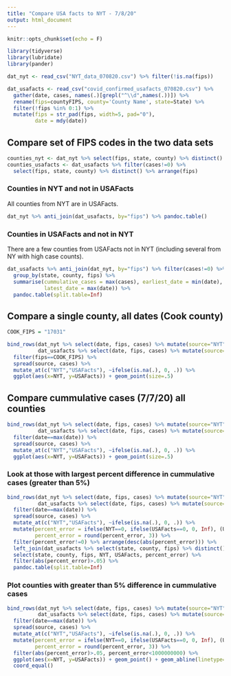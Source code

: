 ```yaml
---
title: "Compare USA facts to NYT - 7/8/20"
output: html_document
---
```


```r
knitr::opts_chunk$set(echo = F)

library(tidyverse)
library(lubridate)
library(pander)

dat_nyt <- read_csv("NYT_data_070820.csv") %>% filter(!is.na(fips))

dat_usafacts <- read_csv("covid_confirmed_usafacts_070820.csv") %>%
  gather(date, cases, names(.)[grepl("^\\d",names(.))]) %>%
  rename(fips=countyFIPS, county='County Name', state=State) %>%
  filter(!fips %in% 0:1) %>%
  mutate(fips = str_pad(fips, width=5, pad="0"),
         date = mdy(date))
```

## Compare set of FIPS codes in the two data sets

```r
counties_nyt <- dat_nyt %>% select(fips, state, county) %>% distinct() %>% arrange(fips) 
counties_usafacts <- dat_usafacts %>% filter(cases!=0) %>%
  select(fips, state, county) %>% distinct() %>% arrange(fips)
```

### Counties in NYT and not in USAFacts
All counties from NYT are in USAFacts.

```r
dat_nyt %>% anti_join(dat_usafacts, by="fips") %>% pandoc.table()
```

### Counties in USAFacts and not in NYT
There are a few counties from USAFacts not in NYT (including several from NY with high case counts).

```r
dat_usafacts %>% anti_join(dat_nyt, by="fips") %>% filter(cases!=0) %>%
  group_by(state, county, fips) %>% 
  summarise(cummulative_cases = max(cases), earliest_date = min(date), 
            latest_date = max(date)) %>%
  pandoc.table(split.table=Inf)
```

## Compare a single county, all dates (Cook county)
```r
COOK_FIPS = "17031"

bind_rows(dat_nyt %>% select(date, fips, cases) %>% mutate(source="NYT"),
          dat_usafacts %>% select(date, fips, cases) %>% mutate(source="USAFacts")) %>%
  filter(fips==COOK_FIPS) %>%
  spread(source, cases) %>%
  mutate_at(c("NYT","USAFacts"), ~ifelse(is.na(.), 0, .)) %>% 
  ggplot(aes(x=NYT, y=USAFacts)) + geom_point(size=.5) 
```

## Compare cummulative cases (7/7/20) all counties
```r
bind_rows(dat_nyt %>% select(date, fips, cases) %>% mutate(source="NYT"),
          dat_usafacts %>% select(date, fips, cases) %>% mutate(source="USAFacts")) %>%
  filter(date==max(date)) %>%
  spread(source, cases) %>%
  mutate_at(c("NYT","USAFacts"), ~ifelse(is.na(.), 0, .)) %>% 
  ggplot(aes(x=NYT, y=USAFacts)) + geom_point(size=.5) 
```

### Look at those with largest percent difference in cummulative cases (greater than 5%)
```r
bind_rows(dat_nyt %>% select(date, fips, cases) %>% mutate(source="NYT"),
          dat_usafacts %>% select(date, fips, cases) %>% mutate(source="USAFacts")) %>%
  filter(date==max(date)) %>%
  spread(source, cases) %>%
  mutate_at(c("NYT","USAFacts"), ~ifelse(is.na(.), 0, .)) %>%
  mutate(percent_error = ifelse(NYT==0, ifelse(USAFacts==0, 0, Inf), (USAFacts-NYT)/NYT),
         percent_error = round(percent_error, 3)) %>% 
  filter(percent_error!=0) %>% arrange(desc(abs(percent_error))) %>%
  left_join(dat_usafacts %>% select(state, county, fips) %>% distinct(), by="fips") %>%
  select(state, county, fips, NYT, USAFacts, percent_error) %>%
  filter(abs(percent_error)>.05) %>%
  pandoc.table(split.table=Inf)
```

### Plot counties with greater than 5% difference in cummulative cases
```r
bind_rows(dat_nyt %>% select(date, fips, cases) %>% mutate(source="NYT"),
          dat_usafacts %>% select(date, fips, cases) %>% mutate(source="USAFacts")) %>%
  filter(date==max(date)) %>%
  spread(source, cases) %>%
  mutate_at(c("NYT","USAFacts"), ~ifelse(is.na(.), 0, .)) %>%
  mutate(percent_error = ifelse(NYT==0, ifelse(USAFacts==0, 0, Inf), (USAFacts-NYT)/NYT),
         percent_error = round(percent_error, 3)) %>% 
  filter(abs(percent_error)>.05, percent_error<1000000000) %>%
  ggplot(aes(x=NYT, y=USAFacts)) + geom_point() + geom_abline(linetype="dashed") +
  coord_equal()
```

